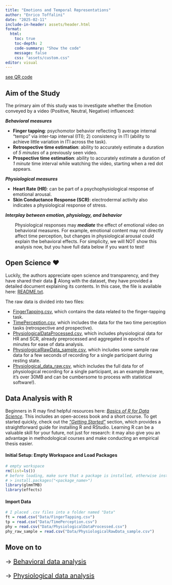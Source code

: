 ```yaml
---
title: "Emotions and Temporal Representations"
author: "Enrico Toffalini"
date: "2025-02-11"
include-in-header: assets/header.html
format: 
  html:
    toc: true     
    toc-depth: 2   
    code-summary: "Show the code"
    message: false
    css: "assets/custom.css"
editor: visual
---
```


<a href="qrcode.png" target="_blank">see QR code</a>

## Aim of the Study

The primary aim of this study was to investigate whether the Emotion conveyed by a video (Positive, Neutral, Negative) influenced:

***Behavioral measures***

-   **Finger tapping**: psychomotor behavior reflecting 1) average internal "tempo" via inter-tap interval (ITI); 2) consistency in ITI (ability to achieve little variation in ITI across the task).
-   **Retrospective time estimation**: ability to accurately estimate a duration of *5 minutes* of a previously seen video.
-   **Prospective time estimation**: ability to accurately estimate a duration of *1 minute* time interval while watching the video, starting when a red dot appears.

***Physiological measures***

-   **Heart Rate (HR)**: can be part of a psychophysiological response of emotional arousal.
-   **Skin Conductance Response (SCR)**: electrodermal activity also indicates a physiological response of stress.

***Interplay between emotion, physiology, and behavior***

<p style="margin-left:30px">Physiological responses may ***mediate*** the effect of emotional video on behavioral measures. For example, emotional content may not directly affect time perception, but changes in physiological arousal could explain the behavioral effects. For simplicity, we will NOT show this analysis now, but you have full data below if you want to test!</p>

## Open Science ❤️

Luckily, the authors appreciate open science and transparency, and they have shared their data 🙂 Along with the dataset, they have provided a detailed document explaining its contents. In this case, the file is available here: <a href="Data/README.txt" download>README.txt</a>.

The raw data is divided into two files:

-   <a href="Data/FingerTapping.csv" download>FingerTapping.csv</a>, which contains the data related to the finger-tapping task.
-   <a href="Data/TimePerception.csv" download>TimePerception.csv</a>, which includes the data for the two time perception tasks (retrospective and prospective).
-   <a href="Data/PhysiologicalDataProcessed.csv" download>PhysiologicalDataProcessed.csv</a>, which includes physiological data for HR and SCR, already preprocessed and aggregated in epochs of minutes for ease of data analysis.
-   <a href="Data/PhysiologicalRawData_sample.csv" target=_blank>PhysiologicalRawData_sample.csv</a>, which includes some sample raw data for a few seconds of recording for a single participant during resting state.
-   <a href="https://drive.google.com/file/d/1k2YdD1gYCIxSqS6V8R0PkmrOJ4L3h0An/view?usp=sharing" download target=_blank>Physiological_data_raw.csv</a>, which includes the full data for of physiological recording for a single participant, as an example (beware, it's over 30MB and can be cumbersome to process with statistical software!).

## Data Analysis with R

Beginners in R may find helpful resources here: [*Basics of R for Data Science*](https://enricotoffalini.github.io/Basics-R/){target="_blank"}. This includes an open-access book and a short course. To get started quickly, check out the [*"Getting Started"*](https://enricotoffalini.github.io/Basics-R/#getting-started){target="_blank"} section, which provides a straightforward guide for installing R and RStudio. Learning R can be a valuable skill for your future, not just for research: it may also give you an advantage in methodological courses and make conducting an empirical thesis easier.

#### Initial Setup: Empty Workspace and Load Packages

```r
# empty workspace
rm(list=ls())
# before loading, make sure that a package is installed, otherwise install it with command 
# > install.packages("<package_name>")
library(glmmTMB)
library(effects)
```

#### Import Data

```r
# I placed .csv files into a folder named "Data"
ft = read.csv("Data/FingerTapping.csv")
tp = read.csv("Data/TimePerception.csv")
phy = read.csv("Data/PhysiologicalDataProcessed.csv")
phy_raw_sample = read.csv("Data/PhysiologicalRawData_sample.csv")
```

## Move on to

::: {style="font-size:20px"}
→ <a href="BehavioralData.html" target=_blank>Behavioral data analysis</a>

→ <a href="PhysiologicalData.html" target=_blank>Physiological data analysis</a>
:::
